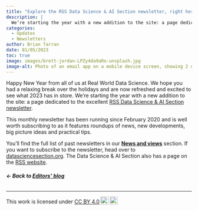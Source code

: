 ```yaml
---
title: "Explore the RSS Data Science & AI Section newsletter, right here!"
description: |
  We’re starting the year with a new addition to the site: a page dedicated to the excellent RSS Data Science & AI Section newsletter. 
categories:
  - Updates
  - Newsletters
author: Brian Tarran
date: 01/05/2023
toc: true
image: images/brett-jordan-LPZy4da9aRo-unsplash.jpg
image-alt: Photo of an email app on a mobile device screen, showing 2 unread notifications. Photo by Brett Jordan on Unsplash. 
---
```

Happy New Year from all of us at Real World Data Science. We hope you had a relaxing break over the holidays and are now refreshed and excited to see what 2023 has in store. We’re starting the year with a new addition to the site: a page dedicated to the excellent [RSS Data Science & AI Section newsletter](https://realworlddatascience.net/news-and-views/newsletter/). 

This monthly newsletter has been running since February 2020 and is well worth subscribing to as it features roundups of news, new developments, big picture ideas and practical tips.  

You’ll find the full list of past newsletters in our [**News and views**](https://realworlddatascience.net/news-and-views/) section. If you want to subscribe to the newsletter, head over to [datasciencesection.org](https://datasciencesection.org/). The Data Science & AI Section also has a page on the [RSS website](https://rss.org.uk/membership/rss-groups-and-committees/sections/data-science-section/). 

###### **&larr; Back to [Editors' blog](/news-and-views/editors-blog/index.qmd)**

---
<p xmlns:cc="http://creativecommons.org/ns#" >This work is licensed under <a href="http://creativecommons.org/licenses/by/4.0/?ref=chooser-v1" target="_blank" rel="license noopener noreferrer" style="display:inline-block;">CC BY 4.0<img style="height:22px!important;margin-left:3px;vertical-align:text-bottom;" src="https://mirrors.creativecommons.org/presskit/icons/cc.svg?ref=chooser-v1"><img style="height:22px!important;margin-left:3px;vertical-align:text-bottom;" src="https://mirrors.creativecommons.org/presskit/icons/by.svg?ref=chooser-v1"></a></p>

